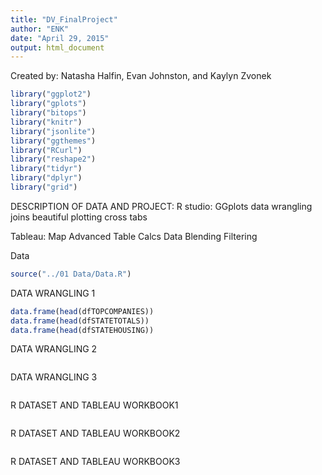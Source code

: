 ```yaml
---
title: "DV_FinalProject"
author: "ENK"
date: "April 29, 2015"
output: html_document
---
```

Created by: Natasha Halfin, Evan Johnston, and Kaylyn Zvonek 

```r
library("ggplot2")
library("gplots")
library("bitops")
library("knitr")
library("jsonlite")
library("ggthemes")
library("RCurl")
library("reshape2")
library("tidyr")
library("dplyr")
library("grid")
```

DESCRIPTION OF DATA AND PROJECT:
R studio:
GGplots
data wrangling
joins
beautiful plotting
cross tabs 

Tableau:
Map
Advanced Table Calcs 
Data Blending 
Filtering 

Data
```r
source("../01 Data/Data.R")
```

DATA WRANGLING 1
```r
data.frame(head(dfTOPCOMPANIES))
data.frame(head(dfSTATETOTALS))
data.frame(head(dfSTATEHOUSING))
```


DATA WRANGLING 2 
```r

```

DATA WRANGLING 3 
```r

```


R DATASET AND TABLEAU WORKBOOK1
```r

```


R DATASET AND TABLEAU WORKBOOK2
```r

```

R DATASET AND TABLEAU WORKBOOK3
```r

```

